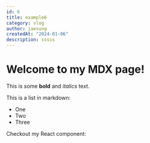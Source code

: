 ```yaml
---
id: 6
title: example6
category: vlog
author: jaesung
createdAt: "2024-01-06"
description: sssss
---
```

# Welcome to my MDX page!


This is some **bold** and _italics_ text.

This is a list in markdown:

- One
- Two
- Three

Checkout my React component:
